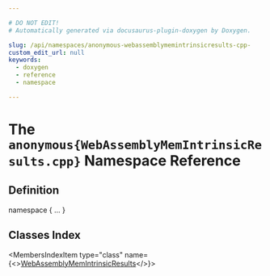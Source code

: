 ```yaml
---

# DO NOT EDIT!
# Automatically generated via docusaurus-plugin-doxygen by Doxygen.

slug: /api/namespaces/anonymous-webassemblymemintrinsicresults-cpp-
custom_edit_url: null
keywords:
  - doxygen
  - reference
  - namespace

---
```





# The `anonymous{WebAssemblyMemIntrinsicResults.cpp}` Namespace Reference

<DoxygenPage pluginConfig={pluginConfig}>



## Definition

<CodeBlock>namespace &#123; ... &#125;</CodeBlock>

## Classes Index

<MembersIndex>

<MembersIndexItem
  type="class"
  name={<><a href="/docs/api/classes/anonymous-namespace-webassemblymemintrinsicresults-cpp-/webassemblymemintrinsicresults">WebAssemblyMemIntrinsicResults</a></>}>
</MembersIndexItem>

</MembersIndex>


</DoxygenPage>
